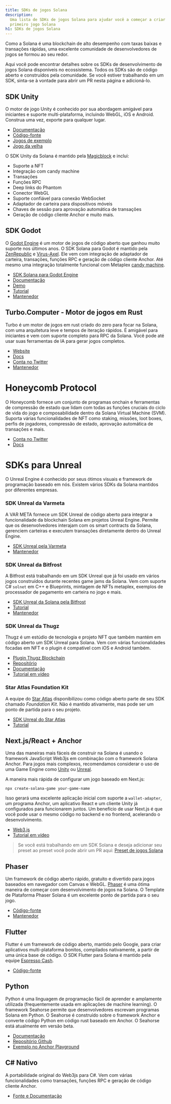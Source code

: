 ```yaml
---
title: SDKs de jogos Solana
description:
  Uma lista de SDKs de jogos Solana para ajudar você a começar a criar seu
  primeiro jogo Solana
h1: SDKs de jogos Solana
---
```


Como a Solana é uma blockchain de alto desempenho com taxas baixas e transações
rápidas, uma excelente comunidade de desenvolvedores de jogos se formou ao seu
redor.

Aqui você pode encontrar detalhes sobre os SDKs de desenvolvimento de jogos
Solana disponíveis no ecossistema. Todos os SDKs são de código aberto e
construídos pela comunidade. Se você estiver trabalhando em um SDK, sinta-se à
vontade para abrir um PR nesta página e adicioná-lo.

## SDK Unity

O motor de jogo Unity é conhecido por sua abordagem amigável para iniciantes e
suporte multi-plataforma, incluindo WebGL, iOS e Android. Construa uma vez,
exporte para qualquer lugar.

- [Documentação](https://docs.magicblock.gg/introduction)
- [Código-fonte](https://github.com/magicblock-labs/Solana.Unity-SDK)
- [Jogos de exemplo](https://github.com/solana-developers/solana-game-examples)
- [Jogo da velha](https://blog.magicblock.gg/bolt-tic-tac-toe/)

O SDK Unity da Solana é mantido pela [Magicblock](https://www.magicblock.gg/) e
inclui:

- Suporte a NFT
- Integração com candy machine
- Transações
- Funções RPC
- Deep links do Phantom
- Conector WebGL
- Suporte confiável para conexão WebSocket
- Adaptador de carteira para dispositivos móveis
- Chaves de sessão para aprovação automática de transações
- Geração de código cliente Anchor e muito mais.

## SDK Godot

O [Godot Engine](https://godotengine.org/) é um motor de jogos de código aberto
que ganhou muito suporte nos últimos anos. O SDK Solana para Godot é mantido
pela [ZenRepublic](https://twitter.com/ZenRepublicNDM) e
[Virus-Axel](https://twitter.com/AxelBenjam). Ele vem com integração de
adaptador de carteira, transações, funções RPC e geração de código cliente
Anchor. Até mesmo uma integração totalmente funcional com Metaplex
[candy machine](https://zenwiki.gitbook.io/solana-godot-sdk-docs/guides/setup-candy-machine).

- [SDK Solana para Godot Engine](https://github.com/Virus-Axel/godot-solana-sdk)
- [Documentação](https://zenwiki.gitbook.io/solana-godot-sdk-docs)
- [Demo](https://github.com/ZenRepublic/GodotSolanaSDKDemoPackage)
- [Tutorial](https://www.youtube.com/watch?v=tszFPInYmXQ)
- [Mantenedor](https://twitter.com/ZenRepublicNDM)

## Turbo.Computer - Motor de jogos em Rust

Turbo é um motor de jogos em rust criado do zero para focar na Solana, com uma
arquitetura leve e tempos de iteração rápidos. É amigável para iniciantes e vem
com suporte completo para RPC da Solana. Você pode até usar suas ferramentas de
IA para gerar jogos completos.

- [Website](https://turbo.computer/)
- [Docs](https://docs.turbo.computer/)
- [Conta no Twitter](https://twitter.com/makegamesfast)
- [Mantenedor](https://twitter.com/jozanza)

# Honeycomb Protocol

O Honeycomb fornece um conjunto de programas onchain e ferramentas de compressão
de estado que lidam com todas as funções cruciais do ciclo de vida do jogo e
composabilidade dentro da Solana Virtual Machine (SVM). Suporta várias
funcionalidades de NFT como staking, missões, loot boxes, perfis de jogadores,
compressão de estado, aprovação automática de transações e mais.

- [Conta no Twitter](https://twitter.com/honeycomb_prtcl)
- [Docs](https://docs.honeycombprotocol.com/)

# SDKs para Unreal

O Unreal Engine é conhecido por seus ótimos visuais e framework de programação
baseado em nós. Existem vários SDKs da Solana mantidos por diferentes empresas.

### SDK Unreal da Varmeta

A VAR META fornece um SDK Unreal de código aberto para integrar a funcionalidade
da blockchain Solana em projetos Unreal Engine. Permite que os desenvolvedores
interajam com os smart contracts da Solana, gerenciem carteiras e executem
transações diretamente dentro do Unreal Engine.

- [SDK Unreal pela Varmeta](https://github.com/VAR-META-Tech/UnrealSolanaSDK)
- [Mantenedor](https://www.var-meta.com/)

### SDK Unreal da Bitfrost

A Bitfrost está trabalhando em um SDK Unreal que já foi usado em vários jogos
construídos durante recentes game jams da Solana. Vem com suporte C# `solnet` em
C++ e Blueprints, mintagem de NFTs metaplex, exemplos de processador de
pagamento em carteira no jogo e mais.

- [SDK Unreal da Solana pela Bitfrost](https://github.com/Bifrost-Technologies/Solana-Unreal-SDK)
- [Tutorial](https://www.youtube.com/watch?v=S8fm8mFeUkk)
- [Mantenedor](https://twitter.com/BifrostTitan)

### SDK Unreal da Thugz

Thugz é um estúdio de tecnologia e projeto NFT que também mantém em código
aberto um SDK Unreal para Solana. Vem com várias funcionalidades focadas em NFT
e o plugin é compatível com iOS e Android também.

- [Plugin Thugz Blockchain](https://www.fab.com/listings/a7e220ba-93e5-4a3b-99e7-17b13da76f05)
- [Repositório](https://github.com/ThugzLabs/Thugz-BC-Plugin-Packaged-for-UE5.4)
- [Documentação](https://thugzblockchainplugin-docs.vercel.app/)
- [Tutorial em vídeo](https://www.youtube.com/watch?v=dS7sTZd_E9U&ab_channel=ThugzNFT)

### Star Atlas Foundation Kit

A equipe do [Star Atlas](https://staratlas.com/) disponibilizou como código
aberto parte de seu SDK chamado _Foundation Kit_. Não é mantido ativamente, mas
pode ser um ponto de partida para o seu projeto.

- [SDK Unreal do Star Atlas](https://github.com/staratlasmeta/FoundationKit)
- [Tutorial](https://www.youtube.com/watch?v=S8fm8mFeUkk)

## Next.js/React + Anchor

Uma das maneiras mais fáceis de construir na Solana é usando o framework
JavaScript Web3js em combinação com o framework Solana Anchor. Para jogos mais
complexos, recomendamos considerar o uso de uma Game Engine como
[Unity](#unity-sdk) ou [Unreal](#unreal-sdks).

A maneira mais rápida de configurar um jogo baseado em Next.js:

```shell
npx create-solana-game your-game-name
```

Isso gerará uma excelente aplicação inicial com suporte a `wallet-adapter`, um
programa Anchor, um aplicativo React e um cliente Unity já configurados para
funcionarem juntos. Um benefício de usar Next.js é que você pode usar o mesmo
código no backend e no frontend, acelerando o desenvolvimento.

- [Web3.js](https://solana.com/docs/clients/javascript)
- [Tutorial em vídeo](https://www.youtube.com/watch?v=fnhivg_pemI&t=1s&ab_channel=Solana)

> Se você está trabalhando em um SDK Solana e deseja adicionar seu preset ao
> preset você pode abrir um PR aqui:
> [Preset de jogos Solana](https://github.com/solana-developers/solana-game-preset)

## Phaser

Um framework de código aberto rápido, gratuito e divertido para jogos baseados
em navegador com Canvas e WebGL. [Phaser](https://phaser.io/) é uma ótima
maneira de começar com desenvolvimento de jogos na Solana. O Template de
Plataforma Phaser Solana é um excelente ponto de partida para o seu jogo.

- [Código-fonte](https://github.com/Bread-Heads-NFT/phaser-solana-platformer-template)
- [Mantenedor](https://twitter.com/blockiosaurus)

## Flutter

Flutter é um framework de código aberto, mantido pelo Google, para criar
aplicativos multi-plataforma bonitos, compilados nativamente, a partir de uma
única base de código. O SDK Flutter para Solana é mantido pela equipe
[Espresso Cash](https://www.espressocash.com/).

- [Código-fonte](https://github.com/espresso-cash/espresso-cash-public)

## Python

Python é uma linguagem de programação fácil de aprender e amplamente utilizada
(frequentemente usada em aplicações de machine learning). O framework Seahorse
permite que desenvolvedores escrevam programas Solana em Python. O Seahorse é
construído sobre o framework Anchor e converte código Python em código rust
baseado em Anchor. O Seahorse está atualmente em versão beta.

- [Documentação](https://www.seahorse.dev/)
- [Repositório Github](https://github.com/solana-developers/seahorse)
- [Exemplo no Anchor Playground](https://beta.solpg.io/tutorials/hello-seahorse)

## C# Nativo

A portabilidade original do Web3js para C#. Vem com várias funcionalidades como
transações, funções RPC e geração de código cliente Anchor.

- [Fonte e Documentação](https://github.com/bmresearch/Solnet/blob/master/docs/articles/getting_started.md)
